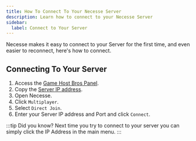 ```yaml
---
title: How To Connect To Your Necesse Server
description: Learn how to connect to your Necesse Server
sidebar:
  label: Connect to Your Server
---
```


Necesse makes it easy to connect to your Server for the first time, and even easier to reconnect, here's how to connect.

## Connecting To Your Server

1. Access the [Game Host Bros Panel](https://panel.gamehostbros.com/).
2. Copy the [Server IP address](https://www.youtube.com/watch?v=Ap7DtDF-wYg).
3. Open Necesse.
4. Click `Multiplayer`.
5. Select `Direct Join`.
6. Enter your Server IP address and Port and click `Connect`.

:::tip
Did you know? Next time you try to connect to your server you can simply click the IP Address in the main menu.
:::
